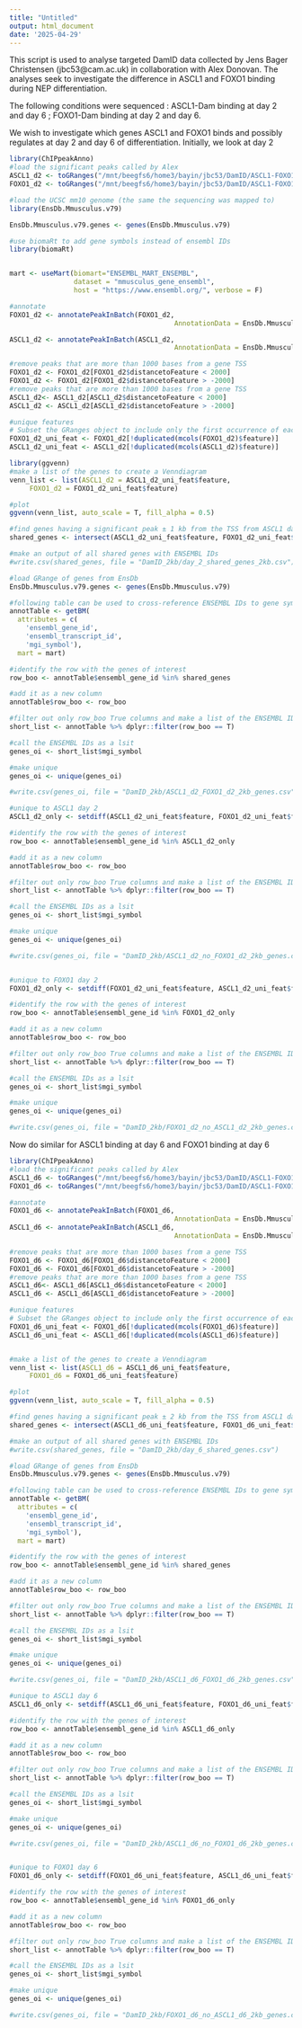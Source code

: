 ```yaml
---
title: "Untitled"
output: html_document
date: '2025-04-29'
---
```

This script is used to analyse targeted DamID data collected by Jens Bager Christensen (jbc53@cam.ac.uk) in collaboration with Alex Donovan. The analyses seek to investigate the difference in ASCL1 and FOXO1 binding during NEP differentiation. 

The following conditions were sequenced : ASCL1-Dam binding at day 2 and day 6 ; FOXO1-Dam binding at day 2 and day 6. 


We wish to investigate which genes ASCL1 and FOXO1 binds and possibly regulates at day 2 and day 6 of differentiation. 
Initially, we look at day 2

```r
library(ChIPpeakAnno)
#load the significant peaks called by Alex
ASCL1_d2 <- toGRanges("/mnt/beegfs6/home3/bayin/jbc53/DamID/ASCL1-FOXO1_DamID/significant_peaks/repro_peaks/ASCL1_D2_5.reproPeak_nohead.bed.txt", format = "BED", header = T, )
FOXO1_d2 <- toGRanges("/mnt/beegfs6/home3/bayin/jbc53/DamID/ASCL1-FOXO1_DamID/significant_peaks/repro_peaks/FOXO_D2.5.reproPeak_nohead.bed.txt", format = "BED", header = T)

#load the UCSC mm10 genome (the same the sequencing was mapped to)
library(EnsDb.Mmusculus.v79)

EnsDb.Mmusculus.v79.genes <- genes(EnsDb.Mmusculus.v79)

#use biomaRt to add gene symbols instead of ensembl IDs
library(biomaRt)


mart <- useMart(biomart="ENSEMBL_MART_ENSEMBL", 
                dataset = "mmusculus_gene_ensembl", 
                host = "https://www.ensembl.org/", verbose = F)

#annotate
FOXO1_d2 <- annotatePeakInBatch(FOXO1_d2, 
                                         AnnotationData = EnsDb.Mmusculus.v79.genes)

ASCL1_d2 <- annotatePeakInBatch(ASCL1_d2, 
                                         AnnotationData = EnsDb.Mmusculus.v79.genes)

#remove peaks that are more than 1000 bases from a gene TSS
FOXO1_d2 <- FOXO1_d2[FOXO1_d2$distancetoFeature < 2000]
FOXO1_d2 <- FOXO1_d2[FOXO1_d2$distancetoFeature > -2000]
#remove peaks that are more than 1000 bases from a gene TSS
ASCL1_d2<- ASCL1_d2[ASCL1_d2$distancetoFeature < 2000]
ASCL1_d2 <- ASCL1_d2[ASCL1_d2$distancetoFeature > -2000]

#unique features
# Subset the GRanges object to include only the first occurrence of each unique feature
FOXO1_d2_uni_feat <- FOXO1_d2[!duplicated(mcols(FOXO1_d2)$feature)]
ASCL1_d2_uni_feat <- ASCL1_d2[!duplicated(mcols(ASCL1_d2)$feature)]

library(ggvenn)
#make a list of the genes to create a Venndiagram
venn_list <- list(ASCL1_d2 = ASCL1_d2_uni_feat$feature, 
     FOXO1_d2 = FOXO1_d2_uni_feat$feature)

#plot
ggvenn(venn_list, auto_scale = T, fill_alpha = 0.5)

#find genes having a significant peak ± 1 kb from the TSS from ASCL1 day 2 and FOXO1 day 2
shared_genes <- intersect(ASCL1_d2_uni_feat$feature, FOXO1_d2_uni_feat$feature)

#make an output of all shared genes with ENSEMBL IDs
#write.csv(shared_genes, file = "DamID_2kb/day_2_shared_genes_2kb.csv")

#load GRange of genes from EnsDb
EnsDb.Mmusculus.v79.genes <- genes(EnsDb.Mmusculus.v79)

#following table can be used to cross-reference ENSEMBL IDs to gene symbols
annotTable <- getBM(
  attributes = c(
    'ensembl_gene_id',
    'ensembl_transcript_id',
    'mgi_symbol'),
  mart = mart)

#identify the row with the genes of interest
row_boo <- annotTable$ensembl_gene_id %in% shared_genes

#add it as a new column
annotTable$row_boo <- row_boo

#filter out only row_boo True columns and make a list of the ENSEMBL IDs of those genes
short_list <- annotTable %>% dplyr::filter(row_boo == T)

#call the ENSEMBL IDs as a lsit
genes_oi <- short_list$mgi_symbol

#make unique
genes_oi <- unique(genes_oi)

#write.csv(genes_oi, file = "DamID_2kb/ASCL1_d2_FOXO1_d2_2kb_genes.csv")

#unique to ASCL1 day 2
ASCL1_d2_only <- setdiff(ASCL1_d2_uni_feat$feature, FOXO1_d2_uni_feat$feature)

#identify the row with the genes of interest
row_boo <- annotTable$ensembl_gene_id %in% ASCL1_d2_only

#add it as a new column
annotTable$row_boo <- row_boo

#filter out only row_boo True columns and make a list of the ENSEMBL IDs of those genes
short_list <- annotTable %>% dplyr::filter(row_boo == T)

#call the ENSEMBL IDs as a lsit
genes_oi <- short_list$mgi_symbol

#make unique
genes_oi <- unique(genes_oi)

#write.csv(genes_oi, file = "DamID_2kb/ASCL1_d2_no_FOXO1_d2_2kb_genes.csv")


#unique to FOXO1 day 2
FOXO1_d2_only <- setdiff(FOXO1_d2_uni_feat$feature, ASCL1_d2_uni_feat$feature)

#identify the row with the genes of interest
row_boo <- annotTable$ensembl_gene_id %in% FOXO1_d2_only

#add it as a new column
annotTable$row_boo <- row_boo

#filter out only row_boo True columns and make a list of the ENSEMBL IDs of those genes
short_list <- annotTable %>% dplyr::filter(row_boo == T)

#call the ENSEMBL IDs as a lsit
genes_oi <- short_list$mgi_symbol

#make unique
genes_oi <- unique(genes_oi)

#write.csv(genes_oi, file = "DamID_2kb/FOXO1_d2_no_ASCL1_d2_2kb_genes.csv")
```

Now do similar for ASCL1 binding at day 6 and FOXO1 binding at day 6
```r
library(ChIPpeakAnno)
#load the significant peaks called by Alex
ASCL1_d6 <- toGRanges("/mnt/beegfs6/home3/bayin/jbc53/DamID/ASCL1-FOXO1_DamID/significant_peaks/repro_peaks/ASCL1_D6_5.reproPeak_nohead.bed.txt", format = "BED", header = T, )
FOXO1_d6 <- toGRanges("/mnt/beegfs6/home3/bayin/jbc53/DamID/ASCL1-FOXO1_DamID/significant_peaks/repro_peaks/FOXO1_D6_5.reproPeak_nohead.bed.txt", format = "BED", header = T)

#annotate
FOXO1_d6 <- annotatePeakInBatch(FOXO1_d6, 
                                         AnnotationData = EnsDb.Mmusculus.v79.genes)
ASCL1_d6 <- annotatePeakInBatch(ASCL1_d6, 
                                         AnnotationData = EnsDb.Mmusculus.v79.genes)

#remove peaks that are more than 1000 bases from a gene TSS
FOXO1_d6 <- FOXO1_d6[FOXO1_d6$distancetoFeature < 2000]
FOXO1_d6 <- FOXO1_d6[FOXO1_d6$distancetoFeature > -2000]
#remove peaks that are more than 1000 bases from a gene TSS
ASCL1_d6<- ASCL1_d6[ASCL1_d6$distancetoFeature < 2000]
ASCL1_d6 <- ASCL1_d6[ASCL1_d6$distancetoFeature > -2000]

#unique features
# Subset the GRanges object to include only the first occurrence of each unique feature
FOXO1_d6_uni_feat <- FOXO1_d6[!duplicated(mcols(FOXO1_d6)$feature)]
ASCL1_d6_uni_feat <- ASCL1_d6[!duplicated(mcols(ASCL1_d6)$feature)]


#make a list of the genes to create a Venndiagram
venn_list <- list(ASCL1_d6 = ASCL1_d6_uni_feat$feature, 
     FOXO1_d6 = FOXO1_d6_uni_feat$feature)

#plot
ggvenn(venn_list, auto_scale = T, fill_alpha = 0.5)

#find genes having a significant peak ± 2 kb from the TSS from ASCL1 day 2 and FOXO1 day 6
shared_genes <- intersect(ASCL1_d6_uni_feat$feature, FOXO1_d6_uni_feat$feature)

#make an output of all shared genes with ENSEMBL IDs
#write.csv(shared_genes, file = "DamID_2kb/day_6_shared_genes.csv")

#load GRange of genes from EnsDb
EnsDb.Mmusculus.v79.genes <- genes(EnsDb.Mmusculus.v79)

#following table can be used to cross-reference ENSEMBL IDs to gene symbols
annotTable <- getBM(
  attributes = c(
    'ensembl_gene_id',
    'ensembl_transcript_id',
    'mgi_symbol'),
  mart = mart)

#identify the row with the genes of interest
row_boo <- annotTable$ensembl_gene_id %in% shared_genes

#add it as a new column
annotTable$row_boo <- row_boo

#filter out only row_boo True columns and make a list of the ENSEMBL IDs of those genes
short_list <- annotTable %>% dplyr::filter(row_boo == T)

#call the ENSEMBL IDs as a lsit
genes_oi <- short_list$mgi_symbol

#make unique
genes_oi <- unique(genes_oi)

#write.csv(genes_oi, file = "DamID_2kb/ASCL1_d6_FOXO1_d6_2kb_genes.csv")

#unique to ASCL1 day 6
ASCL1_d6_only <- setdiff(ASCL1_d6_uni_feat$feature, FOXO1_d6_uni_feat$feature)

#identify the row with the genes of interest
row_boo <- annotTable$ensembl_gene_id %in% ASCL1_d6_only

#add it as a new column
annotTable$row_boo <- row_boo

#filter out only row_boo True columns and make a list of the ENSEMBL IDs of those genes
short_list <- annotTable %>% dplyr::filter(row_boo == T)

#call the ENSEMBL IDs as a lsit
genes_oi <- short_list$mgi_symbol

#make unique
genes_oi <- unique(genes_oi)

#write.csv(genes_oi, file = "DamID_2kb/ASCL1_d6_no_FOXO1_d6_2kb_genes.csv")


#unique to FOXO1 day 6
FOXO1_d6_only <- setdiff(FOXO1_d6_uni_feat$feature, ASCL1_d6_uni_feat$feature)

#identify the row with the genes of interest
row_boo <- annotTable$ensembl_gene_id %in% FOXO1_d6_only

#add it as a new column
annotTable$row_boo <- row_boo

#filter out only row_boo True columns and make a list of the ENSEMBL IDs of those genes
short_list <- annotTable %>% dplyr::filter(row_boo == T)

#call the ENSEMBL IDs as a lsit
genes_oi <- short_list$mgi_symbol

#make unique
genes_oi <- unique(genes_oi)

#write.csv(genes_oi, file = "DamID_2kb/FOXO1_d6_no_ASCL1_d6_2kb_genes.csv")
```